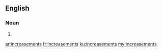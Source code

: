 ==English==

===Noun===
{{head|en|plural}}

# {{plural of|increasement|lang=en}}

[[ar:increasements]]
[[fr:increasements]]
[[ku:increasements]]
[[my:increasements]]